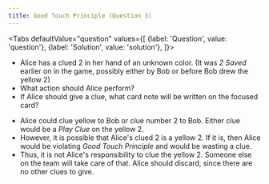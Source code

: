 ```yaml
---
title: Good Touch Principle (Question 3)
---
```



<BeginnersGuideProgress id="good-touch-principle-question-3" />

<Tabs
  defaultValue="question"
  values={[
    {label: 'Question', value: 'question'},
    {label: 'Solution', value: 'solution'},
  ]}>
<TabItem value="question">

- Alice has a clued 2 in her hand of an unknown color. (It was _2 Saved_ earlier on in the game, possibly either by Bob or before Bob drew the yellow 2)
- What action should Alice perform?
- If Alice should give a clue, what card note will be written on the focused card?

</TabItem>
<TabItem value="solution">

- Alice could clue yellow to Bob or clue number 2 to Bob. Either clue would be a _Play Clue_ on the yellow 2.
- However, it is possible that Alice's clued 2 is a yellow 2. If it is, then Alice would be violating _Good Touch Principle_ and would be wasting a clue.
- Thus, it is not Alice's responsibility to clue the yellow 2. Someone else on the team will take care of that. Alice should discard, since there are no other clues to give.

</TabItem>
</Tabs>

<GoodTouchPrincipleQuestion3 />
